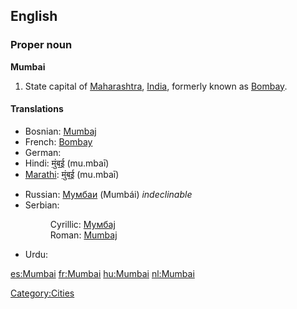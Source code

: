 ==English==

===Proper noun===
'''Mumbai'''

# State capital of [[Maharashtra]], [[India]], formerly known as [[Bombay]].

====Translations====
{{top}}
* Bosnian: [[Mumbaj#Bosnian|Mumbaj]] {{m}}
* French: [[Bombay]] {{f}}
* German: {{t|de|Mumbai}} {{n}}
* Hindi: [[मुंबई]] (mu.mbaī)
* [[Marathi]]: [[मुंबई]] (mu.mbaī)
{{mid}}
* Russian: [[Мумбаи]] (Mumbái) ''indeclinable''
* Serbian:
*: Cyrillic: [[Мумбај#Serbian|Мумбај]] {{m}}
*: Roman: [[Mumbaj#Serbian|Mumbaj]] {{m}}
* Urdu: {{ur-Arab|[[ممبئ|مُمبئ]]}}
{{bottom}}

[[Category:Cities]]

[[es:Mumbai]]
[[fr:Mumbai]]
[[hu:Mumbai]]
[[nl:Mumbai]]